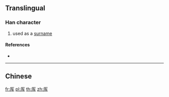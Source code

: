 {{character info/new}}
{{also|厙}}
==Translingual==

===Han character===
{{Han char|rn=27|rad=厂|as=04|sn=6|four=|canj=MKQ,XMKQ|ids=⿸厂车}}

# used as a [[surname]]

====References====
* {{Han ref|kx=0160.371|hdz=10069.080|uh=538D|ud=21389}}

----

==Chinese==
{{zh-see|厙}}

[[fr:厍]]
[[pl:厍]]
[[th:厍]]
[[zh:厍]]